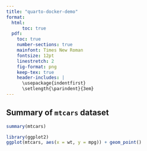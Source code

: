 ```yaml
---
title: "quarto-docker-demo"
format: 
  html:
      toc: true 
  pdf:
    toc: true
    number-sections: true
    mainfont: Times New Roman
    fontsize: 12pt
    linestretch: 2
    fig-format: png
    keep-tex: true
    header-includes: |
      \usepackage{indentfirst}
      \setlength{\parindent}{3em}
---
```


## Summary of `mtcars` dataset

```r

summary(mtcars)
```

```r

library(ggplot2)
ggplot(mtcars, aes(x = wt, y = mpg)) + geom_point()

```
